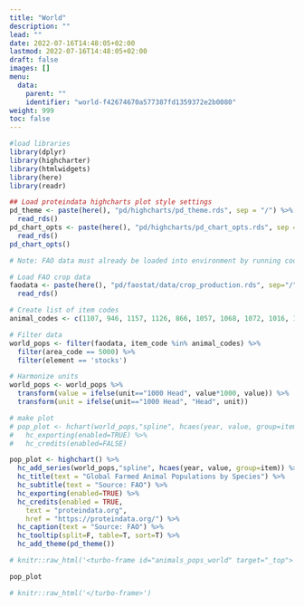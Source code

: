 ```yaml
---
title: "World"
description: ""
lead: ""
date: 2022-07-16T14:48:05+02:00
lastmod: 2022-07-16T14:48:05+02:00
draft: false
images: []
menu:
  data:
    parent: ""
    identifier: "world-f42674670a577387fd1359372e2b0080"
weight: 999
toc: false
---
```


```r
#load libraries
library(dplyr)
library(highcharter)
library(htmlwidgets)
library(here)
library(readr)

## Load proteindata highcharts plot style settings
pd_theme <- paste(here(), "pd/highcharts/pd_theme.rds", sep = "/") %>%
  read_rds()
pd_chart_opts <- paste(here(), "pd/highcharts/pd_chart_opts.rds", sep = "/") %>%
  read_rds()
pd_chart_opts()

```


```r

# Note: FAO data must already be loaded into environment by running code in the FAO Data file

# Load FAO crop data
faodata <- paste(here(), "pd/faostat/data/crop_production.rds", sep="/") %>%
  read_rds()

# Create list of item codes
animal_codes <- c(1107, 946, 1157, 1126, 866, 1057, 1068, 1072, 1016, 1096, 1110, 1034, 1140, 1150, 976)

# Filter data 
world_pops <- filter(faodata, item_code %in% animal_codes) %>%
  filter(area_code == 5000) %>%
  filter(element == 'stocks')

# Harmonize units
world_pops <- world_pops %>%
  transform(value = ifelse(unit=="1000 Head", value*1000, value)) %>%
  transform(unit = ifelse(unit=="1000 Head", "Head", unit))

# make plot
# pop_plot <- hchart(world_pops,"spline", hcaes(year, value, group=item)) %>%
#   hc_exporting(enabled=TRUE) %>%
#   hc_credits(enabled=FALSE)

pop_plot <- highchart() %>%
  hc_add_series(world_pops,"spline", hcaes(year, value, group=item)) %>%
  hc_title(text = "Global Farmed Animal Populations by Species") %>%
  hc_subtitle(text = "Source: FAO") %>%
  hc_exporting(enabled=TRUE) %>%
  hc_credits(enabled = TRUE,
    text = "proteindata.org",
    href = "https://proteindata.org/") %>%
  hc_caption(text = "Source: FAO") %>%
  hc_tooltip(split=F, table=T, sort=T) %>%
  hc_add_theme(pd_theme())

# knitr::raw_html('<turbo-frame id="animals_pops_world" target="_top">')

pop_plot

# knitr::raw_html('</turbo-frame>')

```

